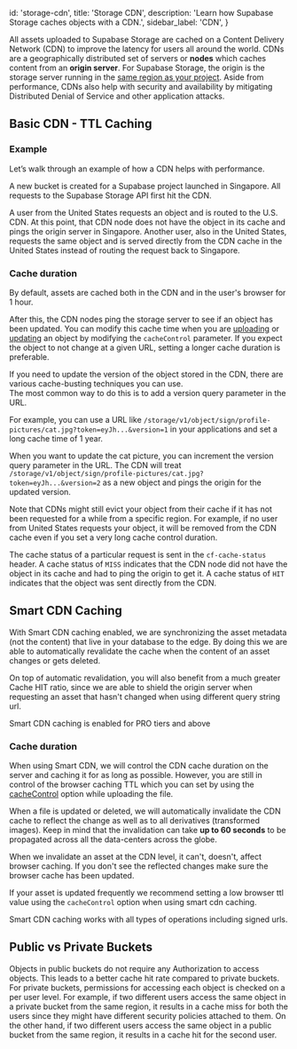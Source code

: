 
  id: 'storage-cdn',
  title: 'Storage CDN',
  description: 'Learn how Supabase Storage caches objects with a CDN.',
  sidebar_label: 'CDN',
}

All assets uploaded to Supabase Storage are cached on a Content Delivery Network (CDN) to improve the latency for users all around the world. CDNs are a geographically distributed set of servers or **nodes** which caches content from an **origin server**. For Supabase Storage, the origin is the storage server running in the [same region as your project](https://app.supabase.com/project/_/settings/general). Aside from performance, CDNs also help with security and availability by mitigating Distributed Denial of Service and other application attacks.

## Basic CDN - TTL Caching

### Example

Let’s walk through an example of how a CDN helps with performance.

A new bucket is created for a Supabase project launched in Singapore. All requests to the Supabase Storage API first hit the CDN.

A user from the United States requests an object and is routed to the U.S. CDN. At this point, that CDN node does not have the object in its cache and pings the origin server in Singapore. Another user, also in the United States, requests the same object and is served directly from the CDN cache in the United States instead of routing the request back to Singapore.

### Cache duration

By default, assets are cached both in the CDN and in the user's browser for 1 hour.

After this, the CDN nodes ping the storage server to see if an object has been updated. You can modify this cache time when you are [uploading](/docs/reference/javascript/storage-from-upload) or [updating](/docs/reference/javascript/storage-from-update) an object by modifying the `cacheControl` parameter.
If you expect the object to not change at a given URL, setting a longer cache duration is preferable.

If you need to update the version of the object stored in the CDN, there are various cache-busting techniques you can use.<br /> The most common way to do this is to add a version query parameter in the URL.

For example, you can use a URL like `/storage/v1/object/sign/profile-pictures/cat.jpg?token=eyJh...&version=1` in your applications and set a long cache time of 1 year.

When you want to update the cat picture, you can increment the version query parameter in the URL. The CDN will treat `/storage/v1/object/sign/profile-pictures/cat.jpg?token=eyJh...&version=2` as a new object and pings the origin for the updated version.

Note that CDNs might still evict your object from their cache if it has not been requested for a while from a specific region. For example, if no user from United States requests your object, it will be removed from the CDN cache even if you set a very long cache control duration.

The cache status of a particular request is sent in the `cf-cache-status` header. A cache status of `MISS` indicates that the CDN node did not have the object in its cache and had to ping the origin to get it. A cache status of `HIT` indicates that the object was sent directly from the CDN.


## Smart CDN Caching

With Smart CDN caching enabled, we are synchronizing the asset metadata (not the content) that live in your database to the edge.
By doing this we are able to automatically revalidate the cache when the content of an asset changes or gets deleted.

On top of automatic revalidation, you will also benefit from a much greater Cache HIT ratio, since we are able to shield the origin server when
requesting an asset that hasn't changed when using different query string url.

<Admonition type="note">
   Smart CDN caching is enabled for PRO tiers and above
</Admonition>

### Cache duration

When using Smart CDN, we will control the CDN cache duration on the server and caching it for as long as possible.
However, you are still in control of the browser caching TTL which you can set by using the [cacheControl](/docs/reference/javascript/storage-from-upload) option while uploading the file.

When a file is updated or deleted, we will automatically invalidate the CDN cache to reflect the change as well as to all derivatives (transformed images).
Keep in mind that the invalidation can take <b>up to 60 seconds</b> to be propagated across all the data-centers across the globe.

When we invalidate an asset at the CDN level, it can't, doesn't, affect browser caching.
If you don't see the reflected changes make sure the browser cache has been updated.

If your asset is updated frequently we recommend setting a low browser ttl value using the `cacheControl` option when using smart cdn caching.

Smart CDN caching works with all types of operations including signed urls.


## Public vs Private Buckets

Objects in public buckets do not require any Authorization to access objects. This leads to a better cache hit rate compared to private buckets. For private buckets, permissions for accessing each object is checked on a per user level. For example, if two different users access the same object in a private bucket from the same region, it results in a cache miss for both the users since they might have different security policies attached to them. On the other hand, if two different users access the same object in a public bucket from the same region, it results in a cache hit for the second user.


